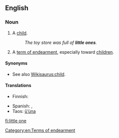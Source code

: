 ==English==

===Noun===
{{en-noun|head=[[little]] [[one]]}}

# A [[child]].
#: ''The toy store was full of '''little ones'''.''
# A [[term of endearment]], especially toward [[children]].

====Synonyms====
* See also [[Wikisaurus:child]].

====Translations====
{{trans-top|term of endearment}}
* Finnish: {{t+|fi|pikkuinen}}
{{trans-mid}}
* Spanish: {{t|es|pequeño|m}}, {{t|es|pequeña|f}}
* Taos: [[ȕ’úna]]
{{trans-bottom}}

[[Category:en:Terms of endearment]]

[[fi:little one]]